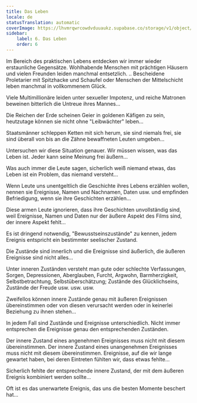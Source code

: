 ```yaml
---
title: Das Leben
locale: de
statusTranslation: automatic
coverImage: https://lhvmrqwrcowdvduuaukz.supabase.co/storage/v1/object/public/strapi-uploads/small_cover-tratado-de-psicologia-revolucionaria.webp-5e15e1cec4e0ebebcde5d7fc7565d8fd.webp
sidebar:
    label: 6. Das Leben
    order: 6
---
```

Im Bereich des praktischen Lebens entdecken wir immer wieder erstaunliche Gegensätze. Wohlhabende Menschen mit prächtigen Häusern und vielen Freunden leiden manchmal entsetzlich. .. Bescheidene Proletarier mit Spitzhacke und Schaufel oder Menschen der Mittelschicht leben manchmal in vollkommenem Glück.

Viele Multimillionäre leiden unter sexueller Impotenz, und reiche Matronen beweinen bitterlich die Untreue ihres Mannes...

Die Reichen der Erde scheinen Geier in goldenen Käfigen zu sein, heutzutage können sie nicht ohne "Leibwächter" leben...

Staatsmänner schleppen Ketten mit sich herum, sie sind niemals frei, sie sind überall von bis an die Zähne bewaffneten Leuten umgeben...

Untersuchen wir diese Situation genauer. Wir müssen wissen, was das Leben ist. Jeder kann seine Meinung frei äußern...

Was auch immer die Leute sagen, sicherlich weiß niemand etwas, das Leben ist ein Problem, das niemand versteht...

Wenn Leute uns unentgeltlich die Geschichte ihres Lebens erzählen wollen, nennen sie Ereignisse, Namen und Nachnamen, Daten usw. und empfinden Befriedigung, wenn sie ihre Geschichten erzählen...

Diese armen Leute ignorieren, dass ihre Geschichten unvollständig sind, weil Ereignisse, Namen und Daten nur der äußere Aspekt des Films sind, der innere Aspekt fehlt...

Es ist dringend notwendig, "Bewusstseinszustände" zu kennen, jedem Ereignis entspricht ein bestimmter seelischer Zustand.

Die Zustände sind innerlich und die Ereignisse sind äußerlich, die äußeren Ereignisse sind nicht alles...

Unter inneren Zuständen versteht man gute oder schlechte Verfassungen, Sorgen, Depressionen, Aberglauben, Furcht, Argwohn, Barmherzigkeit, Selbstbetrachtung, Selbstüberschätzung; Zustände des Glücklichseins, Zustände der Freude usw. usw. usw.

Zweifellos können innere Zustände genau mit äußeren Ereignissen übereinstimmen oder von diesen verursacht werden oder in keinerlei Beziehung zu ihnen stehen...

In jedem Fall sind Zustände und Ereignisse unterschiedlich. Nicht immer entsprechen die Ereignisse genau den entsprechenden Zuständen.

Der innere Zustand eines angenehmen Ereignisses muss nicht mit diesem übereinstimmen. Der innere Zustand eines unangenehmen Ereignisses muss nicht mit diesem übereinstimmen. Ereignisse, auf die wir lange gewartet haben, bei deren Eintreten fühlten wir, dass etwas fehlte...

Sicherlich fehlte der entsprechende innere Zustand, der mit dem äußeren Ereignis kombiniert werden sollte...

Oft ist es das unerwartete Ereignis, das uns die besten Momente beschert hat...

